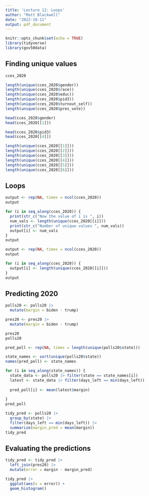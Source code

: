 ```yaml
---
title: 'Lecture 12: Loops'
author: "Matt Blackwell"
date: "2022-10-11"
output: pdf_document
---
```


```r
knitr::opts_chunk$set(echo = TRUE)
library(tidyverse)
library(gov50data)
```


## Finding unique values


```r
cces_2020
```

```r
length(unique(cces_2020$gender))
length(unique(cces_2020$race))
length(unique(cces_2020$educ))
length(unique(cces_2020$pid3))
length(unique(cces_2020$turnout_self))
length(unique(cces_2020$pres_vote))
```

```r
head(cces_2020$gender)
head(cces_2020[[1]])
```

```r
head(cces_2020$pid3)
head(cces_2020[[4]])
```

```r
length(unique(cces_2020[[1]]))
length(unique(cces_2020[[2]]))
length(unique(cces_2020[[3]]))
length(unique(cces_2020[[4]]))
length(unique(cces_2020[[5]]))
length(unique(cces_2020[[6]]))
```

## Loops


```r
output <- rep(NA, times = ncol(cces_2020))
output

for (i in seq_along(cces_2020)) {
  print(str_c("Now the value of i is ", i))
  num_vals <- length(unique(cces_2020[[i]]))
  print(str_c("Number of unique values ", num_vals))
  output[i] <- num_vals
}
output

```

```r
output <- rep(NA, times = ncol(cces_2020))
output

for (i in seq_along(cces_2020)) {
  output[i] <- length(unique(cces_2020[[i]]))
}
output

```



## Predicting 2020


```r
polls20 <- polls20 |> 
  mutate(margin = biden - trump)

pres20 <- pres20 |> 
  mutate(margin = biden - trump)

pres20
polls20
```

```r
pred_poll <- rep(NA, times = length(unique(polls20$state)))

state_names <- sort(unique(polls20$state))
names(pred_poll) <- state_names

for (i in seq_along(state_names)) {
  state_data <- polls20 |> filter(state == state_names[i])
  latest <- state_data |> filter(days_left == min(days_left))
  
  pred_poll[i] <- mean(latest$margin)
  
}
pred_poll
```

```r
tidy_pred <- polls20 |> 
  group_by(state) |> 
  filter(days_left == min(days_left)) |> 
  summarize(margin_pred = mean(margin))
tidy_pred
```

## Evaluating the predictions

```r
tidy_pred <- tidy_pred |> 
  left_join(pres20) |> 
  mutate(error = margin - margin_pred)

tidy_pred |> 
  ggplot(aes(x = error)) +
  geom_histogram()


```


